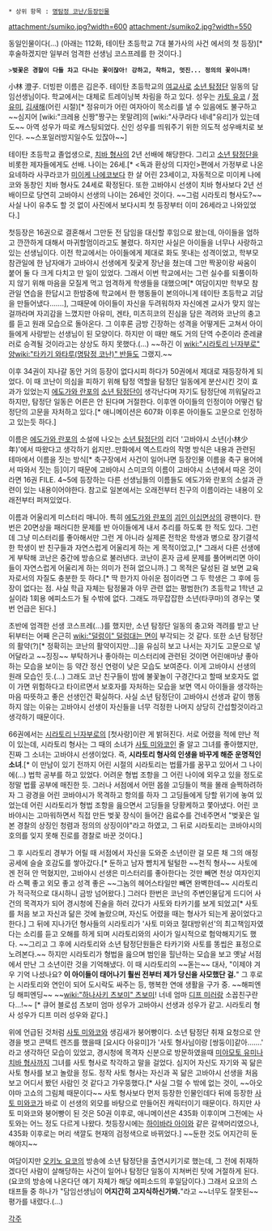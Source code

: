  * 상위 항목 : [[명탐정 코난/등장인물]]

attachment:/sumiko.jpg?width=600
attachment:/sumiko2.jpg?width=550

동일인물이다(...) (아래는 112화, 테이탄 초등학교 7대 불가사의 사건 에서의 첫 등장)[* 후술하겠지만 일부러 엄격한 선생님 코스프레를 한 것이다.]

 >'''벚꽃은 경찰이 다들 차고 다니는 꽃이잖아! 강하고, 착하고, 멋진... 정의의 꽃이니까!'''

小林 澄子. 더빙판 이름은 김은주. 테이탄 초등학교의 [[여교사]]로 [[소년 탐정단(명탐정 코난)|소년 탐정단]] 일동의 담임선생님이다. 학교에서는 대체로 트레이닝복 차림을 하고 있다. 
성우는 [[카토 유코]] / [[정유미]], [[김새해]](어린 시절)[* 정유미가 어린 여자아이 목소리를 낼 수 있음에도 불구하고~~심지어 [wiki:"크레용 신짱"짱구는 못말려]의 [wiki:"사쿠라다 네네"유리]가 있는데도~~ 아역 성우가 따로 캐스팅되었다. 신인 성우를 띄워주기 위한 의도적 성우배치로 보인다. ~~스포일러방지일수도 있잖아~~]

테이탄 초등학교 졸업생으로, [[치바 형사]]의 2년 선배에 해당한다. 그리고 [[소년 탐정단(명탐정 코난)|소년 탐정단]]을 비롯한 제자들에게도 선배. 나이는 26세.[* <독과 환상의 디자인>편에서 가정부로 나온 요네하라 사쿠라코가 [[미이케 나에코]]보다 한 살 어린 23세이고, 자동적으로 미이케 나에코와 동창인 치바 형사도 24세로 확정된다. 또한 고바야시 선생이 치바 형사보다 2년 선배이므로 당연히 고바야시 선생의 나이는 26세인 것이다. ~~그럼 시라토리 형사도?~~ 사실 나이 유추도 할 것 없이 사진에서 보다시피 첫 등장부터 이미 26세라고 나와있었다.]

첫등장은 16권으로 결혼해서 그만둔 전 담임을 대신할 후임으로 왔는데, 아이들을 엄하고 깐깐하게 대해서 마귀할멈이라고도 불렸다. 하지만 사실은 아이들을 너무나 사랑하고 있는 선생님이다. 이전 학교에서는 아이들에게 제대로 화도 못내는 성격이었고, 학부모 참관일에 한 남자애가 고바야시 선생에게 짖궃게 장난을 쳤는데 그만 짝꿍이랑 싸움이 붙어 둘 다 크게 다치고 만 일이 있었다. 그래서 이번 학교에서는 그런 실수를 되풀이하지 않기 위해 마음을 모질게 먹고 엄격하게 학생들을 대했으며[* 여담이지만 학부모 참관일 연습을 한답시고 한밤중에 학교에서 한 행동들이 본의아니게 테이탄 초등학교 괴담을 만들어냈다…….], 그때문에 아이들이 자신을 두려워하자 자신에겐 교사가 맞지 않는걸까라며 자괴감을 느꼈지만 아유미, 겐타, 미츠히코의 진심을 담은 격려와 코난의 충고를 듣고 원래 모습으로 돌아온다. 그 이후론 금방 긴장하는 성격을 어떻게든 고쳐서 아이들에게 사랑받는 선생님이 된 모양이다. 하지만 이 때만 해도 거의 단역 수준이라 준레귤러로 승격될 것이라고는 상상도 하지 못했다.(…) ~~하긴 이 [[wiki:"시라토리 닌자부로" 양]][[wiki:"타카기 와타루(명탐정 코난)" 반]]들도 그랬지.~~

이후 34권이 지나갈 동안 거의 등장이 없다시피 하다가 50권에서 제대로 재등장하게 되었다. 이 때 코난이 의심을 피하기 위해 탐정 역할을 탐정단 일동에게 분산시킨 것이 효과가 있었는지 [[에도가와 란포]]의 [[소년 탐정단]]이 생각난다며 자기도 탐정단에 끼워달라고 하지만, 탐정단 일동은 어른은 안 된다며 거절한다. 이후엔 아이들의 인정이야 어떻건 탐정단의 고문을 자처하고 있다.[* 애니메이션은 607화 이후론 아이들도 고문으로 인정하고 있는듯 하다.]

이름은 [[에도가와 란포]]의 소설에 나오는 [[소년 탐정단]]의 리더 '고바야시 소년(小林少年)'에서 따왔다고 생각하기 쉽지만..만화에서 엑스트라의 작명 방식은 내용과 관련된 테마에서 이름을 짓는 방식[* 축구장에서 사건이 일어나면 등장인물 이름을 축구 용어에서 따와서 짓는 등]이기 때문에 고바야시 스미코의 이름이 고바야시 소년에서 따온 것이라면 16권 FILE. 4~5에 등장하는 다른 선생님들의 이름들도 에도가와 란포의 소설과 관련이 있는 내용이어야한다. 참고로 일본에서는 오래전부터 친구의 이름이라는 내용이 오래전부터 퍼져있었다.

이름과 어울리게 미스터리 매니아. 특히 [[에도가와 란포]]의 [[괴인 이십면상]]의 광팬이다. 한 번은 20면상을 패러디한 문제를 반 아이들에게 내서 추리를 하도록 한 적도 있다. 그런데 그냥 미스터리를 좋아해서만 그런 게 아니라 실제론 전학온 학생과 병으로 장기결석한 학생이 반 친구들과 자연스럽게 어울리게 하는 게 목적이었고,[* 그래서 다른 선생에게 부탁해 코난은 중간에 방송으로 불러낸다. 코난이 혼자 금세 문제를 풀어버리면 아이들이 자연스럽게 어울리게 하는 의미가 전혀 없으니까.] 그 목적은 달성된 걸 보면 교육자로서의 자질도 충분한 듯 하다.[* 딱 한가지 아쉬운 점이라면 그 두 학생은 그 후에 등장이 없다는 점. 사실 학급 자체는 탐정물과 아무 관련 없는 평범한(?) 초등학교 1학년 교실이라 1회용 에피소드가 될 수밖에 없다. 그래도 까무잡잡한 소년(타쿠마)의 경우는 몇 번 언급은 된다.]

초반에 엄격한 선생 코스프레(...)를 했지만, 소년 탐정단 일동의 충고와 격려를 받고 난 뒤부터는 어째 은근히 [[wiki:"덜렁이" 덜렁대는 면]]이 부각되는 것 같다. 또한 소년 탐정단의 활약(?)[* 정확히는 코난의 활약이지만...]을 유심히 보고 나서는 자기도 고문으로 넣어달라고 ~~징징~~ 부탁하거나 좋아하는 미스터리에 관련된 것이면 어린애마냥 좋아하는 모습을 보이는 등 약간 정신 연령이 낮은 모습도 보여준다. 이게 고바야시 선생의 원래 모습인 듯.(...) 그래도 코난 친구들이  밤에 불꽃놀이 구경간다고 할때 보호자도 없이 가면 위험하다고 타이르면서 보호자를 자처하는 모습을 보면 역시 아이들을 생각하는 마음 따뜻하고 좋은 선생인건 확실하다. 사실 소년 탐정단이 고바야시 선생과 같이 행동하지 않는 이유는 고바야시 선생이 자신들을 너무 걱정한 나머지 상당히 간섭할것이라고 생각하기 때문이다.

66권에서는 [[시라토리 닌자부로]]의 [첫사랑]이란 게 밝혀진다. 서로 어렸을 적에 만난 적이 있는데, 시라토리 형사는 그 때의 소녀가 [[사토 미와코]]인 줄 알고 그녀를 좋아했지만, 진짜 그 소녀는 고바야시 선생이었다. 즉, '''시라토리 형사의 인생을 바꾸게 해준 운명적인 소녀'''.[* 이 만남이 있기 전까지 어린 시절의 시라토리는 법률가를 꿈꾸고 있어서 그 나이에(...) 법학 공부를 하고 있었다. 어려운 형법 조항을 그 어린 나이에 외우고 있을 정도로 정말 법률 공부에 매진한 듯. 그러나 서점에서 어떤 몹쓸 고딩들이 책을 몰래 슬쩍하려하자 그 광경을 어린 코바야시가 목격하고 항의를 하자 그 고딩들에게 당할 위기에 놓여 있었는데 어린 시라토리가 형법 조항을 읊으면서 고딩들을 당황케하고 쫓아냈다. 어린 코바야시는 고마워하면서 직접 만든 벚꽃 장식이 들어간 음료수를 건네주면서 "벚꽃은 일본 경찰의 상징인 청렴과 정의의 상징이야"라고 하였고, 그 뒤로 시라토리는 코바야시의 호의를 잊지 못해 진로를 경찰로 바꾼 것이다.]

그 후 시라토리 경부가 어릴 때 서점에서 자신을 도와준 소년이란 걸 모른 채 그의 애정공세에 슬슬 호감도를 쌓아갔다.[* 둔하고 남자 뺨치게 털털한 ~~천직 형사~~ 사토에겐 전혀 안 먹혔지만, 고바야시 선생은 미스터리를 좋아한다는 것만 빼면 천상 여자인지라 스펙 좋고 외모 좋고 성격 좋은 ~~그놈의 헤어스타일만 빼면 완벽한데~~ 시라토리가 적극적으로 대시하니 금방 넘어왔다.] 그러다 한번은 코난의 주변인물답게 드디어 사건의 목격자가 되어 경시청에 진술을 하러 갔다가 사토와 타카기를 보게 되었고[* 사토를 처음 보고 자신과 닮은 것에 놀랐으며, 자신도 어렸을 때는 형사가 되는게 꿈이었다고 한다.] 그 뒤에 지나가던 형사들의 시라토리가 '사토 미와코 절대방위선'의 최고책임자였다는 소리를 듣고 오해를 하게 되며 시라토리와의 사이가 일시적으로 험악해지기도 했다. ~~그리고 그 후에 시라토리와 소년 탐정단원들은 타카기와 사토를 똥씹은 표정으로 노려본다.~~ 하지만 시라토리가 형법을 읊으며 범인을 힐난하는 모습을 보고 옛날 서점에서 만난 그 소년이란 것을 기억해냈다. 이 때 시라토리의 ~~돋는~~ 대사, "이제야 겨우 기억 나셨나요? '''이 아이들이 태어나기 훨씬 전부터 제가 당신을 사모했단 걸.'''" 그 후로는 시라토리와 연인이 되어 도시락도 싸주는 등, 행복한 연애 생활을 구가 중. ~~해피엔딩 해피엔딩~~ ~~[[wiki:"하나사키 츠보미" 츠보미]]! 너네 엄마 [[디프 미러]]랑 소꼽친구란다...!~~ [* 큐어 블로섬 츠보미 엄마 성우가 고바야시 선생과 성우가 같고. 시라토리 형사 성우가 디프 미러 성우와 같다.]

위에 언급된 것처럼 [[사토 미와코]]와 생김새가 붕어빵이다. 소년 탐정단 취재 요청으로 안경을 벗고 콘택트 렌즈를 했을때 [요시다 아유미]가 '사토 형사님이랑 [쌍둥이]같아…….' 라고 생각하던 모습이 있었고, 경시청에 목격자 신분으로 방문하였을때 [[미야모토 유미]]나 [[치바 형사]]까지 그녀를 사토 형사로 착각하고 말을 걸었다. 심지어 자신도 자기와 꼭 닮은 사토 형사를 보고 놀랐을 정도. 정작 사토 형사는 자신과 꼭 닮은 고바야시 선생을 처음 보고 어디서 봤던 사람인 것 같다고 갸우뚱했다.[* 사실 그럴 수 밖에 없는 것이, ~~아오야마 고쇼의 그림체 때문이다~~ 사토 형사보다 먼저 등장한 인물인데다 뒤에 등장한 [[사토 미와코]]가 바로 이 선생의 외모를 바탕으로 만들어진 캐릭터이기 때문이다. 하지만 사토 미와코와 붕어빵이 된 것은 50권 이후로, 애니메이션은 435화 이후이며 그전에는 사토와는 어느 정도 다르게 나왔다. 첫등장시에는 [[하이바라 아이]]와 같은 갈색머리였으나, 435화 이후로는 머리 색깔도 현재의 검정색으로 바뀌었다.] ~~둔한 것도 어지간히 둔해야지~~

여담이지만 [[오키노 요코]]의 방송에 소년 탐정단을 출연시키기로 했는데, 그 전에 취재하겠다던 사람이 살해당하는 사건이 일어나 탐정단 일동이 지쳐버린 탓에 거절하게 된다.(요코의 방송에 나온다던 얘기 자체가 해당 에피소드의 후일담이다.) 그래서 요코의 스태프들 중 하나가 "담임선생님이 '''어지간히 고지식하신가봐.'''"라고 ~~너무도 잘못된~~ 평가를 내렸다.(…)


[[각주]]
